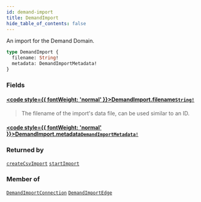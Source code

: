 ```yaml
---
id: demand-import
title: DemandImport
hide_table_of_contents: false
---
```








An import for the Demand Domain.

```graphql
type DemandImport {
  filename: String!
  metadata: DemandImportMetadata!
}
```


### Fields

#### [<code style={{ fontWeight: 'normal' }}>DemandImport.<b>filename</b></code>](#)<Bullet />[`String!`](/demand/api/graphql-admin/reference/scalars/string) <Badge class="secondary" text="non-null"/> <Badge class="secondary" text="scalar"/>
> The filename of the import's data file, can be used similar to an ID.
> 

#### [<code style={{ fontWeight: 'normal' }}>DemandImport.<b>metadata</b></code>](#)<Bullet />[`DemandImportMetadata!`](/demand/api/graphql-admin/reference/objects/demand-import-metadata) <Badge class="secondary" text="non-null"/> <Badge class="secondary" text="object"/>
> 
> 



### Returned by

[`createCsvImport`](/demand/api/graphql-admin/reference/mutations/create-csv-import)  <Badge class="secondary" text="mutation"/><Bullet />[`startImport`](/demand/api/graphql-admin/reference/mutations/start-import)  <Badge class="secondary" text="mutation"/>

### Member of

[`DemandImportConnection`](/demand/api/graphql-admin/reference/objects/demand-import-connection)  <Badge class="secondary" text="object"/><Bullet />[`DemandImportEdge`](/demand/api/graphql-admin/reference/objects/demand-import-edge)  <Badge class="secondary" text="object"/>



